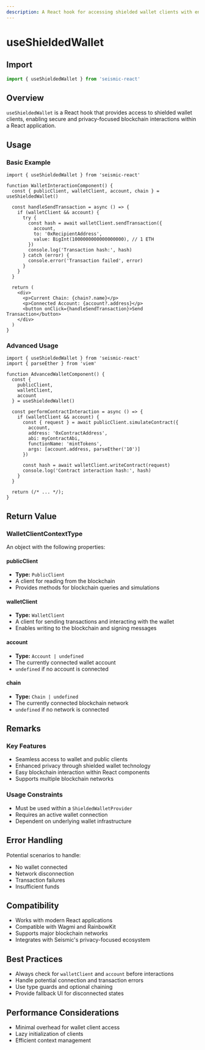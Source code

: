 ```yaml
---
description: A React hook for accessing shielded wallet clients with enhanced privacy and security features.
---
```


# useShieldedWallet

## Import

```ts
import { useShieldedWallet } from 'seismic-react'
```

## Overview

`useShieldedWallet` is a React hook that provides access to shielded wallet clients, enabling secure and privacy-focused blockchain interactions within a React application.

## Usage

### Basic Example

```tsx
import { useShieldedWallet } from 'seismic-react'

function WalletInteractionComponent() {
  const { publicClient, walletClient, account, chain } = useShieldedWallet()

  const handleSendTransaction = async () => {
    if (walletClient && account) {
      try {
        const hash = await walletClient.sendTransaction({
          account,
          to: '0xRecipientAddress',
          value: BigInt(1000000000000000000), // 1 ETH
        })
        console.log('Transaction hash:', hash)
      } catch (error) {
        console.error('Transaction failed', error)
      }
    }
  }

  return (
    <div>
      <p>Current Chain: {chain?.name}</p>
      <p>Connected Account: {account?.address}</p>
      <button onClick={handleSendTransaction}>Send Transaction</button>
    </div>
  )
}
```

### Advanced Usage

```tsx
import { useShieldedWallet } from 'seismic-react'
import { parseEther } from 'viem'

function AdvancedWalletComponent() {
  const {
    publicClient,
    walletClient,
    account
  } = useShieldedWallet()

  const performContractInteraction = async () => {
    if (walletClient && account) {
      const { request } = await publicClient.simulateContract({
        account,
        address: '0xContractAddress',
        abi: myContractAbi,
        functionName: 'mintTokens',
        args: [account.address, parseEther('10')]
      })

      const hash = await walletClient.writeContract(request)
      console.log('Contract interaction hash:', hash)
    }
  }

  return (/* ... */);
}
```

## Return Value

### WalletClientContextType

An object with the following properties:

#### publicClient

- **Type:** `PublicClient`
- A client for reading from the blockchain
- Provides methods for blockchain queries and simulations

#### walletClient

- **Type:** `WalletClient`
- A client for sending transactions and interacting with the wallet
- Enables writing to the blockchain and signing messages

#### account

- **Type:** `Account | undefined`
- The currently connected wallet account
- `undefined` if no account is connected

#### chain

- **Type:** `Chain | undefined`
- The currently connected blockchain network
- `undefined` if no network is connected

## Remarks

### Key Features

- Seamless access to wallet and public clients
- Enhanced privacy through shielded wallet technology
- Easy blockchain interaction within React components
- Supports multiple blockchain networks

### Usage Constraints

- Must be used within a `ShieldedWalletProvider`
- Requires an active wallet connection
- Dependent on underlying wallet infrastructure

## Error Handling

Potential scenarios to handle:

- No wallet connected
- Network disconnection
- Transaction failures
- Insufficient funds

## Compatibility

- Works with modern React applications
- Compatible with Wagmi and RainbowKit
- Supports major blockchain networks
- Integrates with Seismic's privacy-focused ecosystem

## Best Practices

- Always check for `walletClient` and `account` before interactions
- Handle potential connection and transaction errors
- Use type guards and optional chaining
- Provide fallback UI for disconnected states

## Performance Considerations

- Minimal overhead for wallet client access
- Lazy initialization of clients
- Efficient context management
